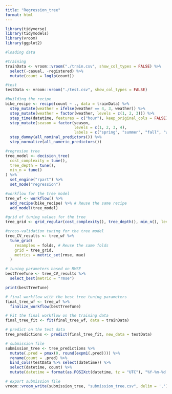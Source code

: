 ```yaml
---
title: "Regression_tree"
format: html
---
```


```r
library(tidyverse)
library(tidymodels)
library(vroom)
library(ggplot2)
```

```r
#loading data

#training
trainData <- vroom::vroom("./train.csv", show_col_types = FALSE) %>%
  select(-casual, -registered) %>%
  mutate(count = log1p(count))

#test
testData <- vroom::vroom("./test.csv", show_col_types = FALSE)
```

```r
#building the recipe
bike_recipe <- recipe(count ~ ., data = trainData) %>%
  step_mutate(weather = ifelse(weather == 4, 3, weather)) %>%
  step_mutate(weather = factor(weather, levels = c(1, 2, 3))) %>%
  step_time(datetime, features = c("hour"), keep_original_cols = FALSE) %>%
  step_mutate(season = factor(season,
                              levels = c(1, 2, 3, 4),
                              labels = c("spring", "summer", "fall", "winter"))) %>%
  step_dummy(all_nominal_predictors()) %>%
  step_normalize(all_numeric_predictors())
```

```r
#regresion tree
tree_model <- decision_tree(
  cost_complexity = tune(),
  tree_depth = tune(),
  min_n = tune()
) %>%
  set_engine("rpart") %>%
  set_mode("regression")

#workflow for the tree model
tree_wf <- workflow() %>%
  add_recipe(bike_recipe) %>% # Reuse the same recipe
  add_model(tree_model)
```

```r
#grid of tuning values for the tree
tree_grid <- grid_regular(cost_complexity(), tree_depth(), min_n(), levels = 4)

#cross-validation tuning for the tree model
tree_CV_results <- tree_wf %>%
  tune_grid(
    resamples = folds, # Reuse the same folds
    grid = tree_grid,
    metrics = metric_set(rmse, mae)
  )
```

```r
# tuning parameters based on RMSE
bestTreeTune <- tree_CV_results %>%
  select_best(metric = "rmse")

print(bestTreeTune)
```

```r
# final workflow with the best tree tuning parameters
final_tree_wf <- tree_wf %>%
  finalize_workflow(bestTreeTune)

# Fit the final workflow on the training data
final_tree_fit <- fit(final_tree_wf, data = trainData)

# predict on the test data
tree_predictions <- predict(final_tree_fit, new_data = testData)

# submission file
submission_tree <- tree_predictions %>%
  mutate(.pred = pmax(0, round(expm1(.pred)))) %>%
  rename(count = .pred) %>%
  bind_cols(testData %>% select(datetime)) %>%
  select(datetime, count) %>%
  mutate(datetime = format(as.POSIXct(datetime, tz = "UTC"), "%Y-%m-%d %H:%M:%S"))

# export submission file
vroom::vroom_write(submission_tree, "submission_tree.csv", delim = ',')
```

\
